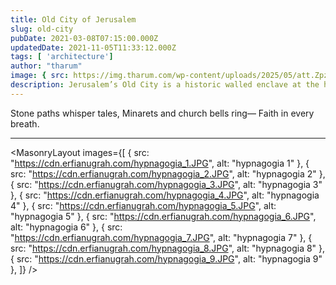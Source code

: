 ```yaml
---
title: Old City of Jerusalem
slug: old-city
pubDate: 2021-03-08T07:15:00.000Z
updatedDate: 2021-11-05T11:33:12.000Z
tags: [ 'architecture']
author: "tharum"
image: { src: https://img.tharum.com/wp-content/uploads/2025/05/att.ZpzC63A600OadLe1OpliMBNP9mMPgpn9WjgcuwfRswk.jpg, alt: Old City 5, positionx: 75%, positiony: 0% }
description: Jerusalem’s Old City is a historic walled enclave at the heart of the city, sacred to Judaism, Christianity, and Islam. Within its narrow alleys lie ancient landmarks like the Western Wall, Church of the Holy Sepulchre, and Al-Aqsa Mosque, reflecting centuries of faith, conflict, and coexistence.
---
```


Stone paths whisper tales,
Minarets and church bells ring—
Faith in every breath.

---

<MasonryLayout images={[
    { src: "https://cdn.erfianugrah.com/hypnagogia_1.JPG", alt: "hypnagogia 1" },
    { src: "https://cdn.erfianugrah.com/hypnagogia_2.JPG", alt: "hypnagogia 2" },
    { src: "https://cdn.erfianugrah.com/hypnagogia_3.JPG", alt: "hypnagogia 3" },
    { src: "https://cdn.erfianugrah.com/hypnagogia_4.JPG", alt: "hypnagogia 4" },
    { src: "https://cdn.erfianugrah.com/hypnagogia_5.JPG", alt: "hypnagogia 5" },
    { src: "https://cdn.erfianugrah.com/hypnagogia_6.JPG", alt: "hypnagogia 6" },
    { src: "https://cdn.erfianugrah.com/hypnagogia_7.JPG", alt: "hypnagogia 7" },
    { src: "https://cdn.erfianugrah.com/hypnagogia_8.JPG", alt: "hypnagogia 8" },
    { src: "https://cdn.erfianugrah.com/hypnagogia_9.JPG", alt: "hypnagogia 9" },
]} />
